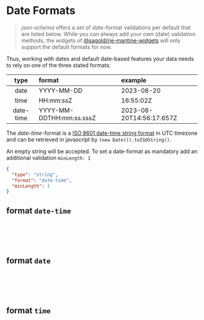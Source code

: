 
<Meta title="DateFormats" />

# Date Formats

> _json-schema_ offers a set of _date_-format validations per default that are listed below. While you can always add your own (date) validation methods, the widgets of [@sagold/rje-mantine-widgets](?path=/docs/packages-rje-mantine-widgets-overview--docs) will only support the default formats for now.

Thus, working with dates and default date-based features your data needs to rely on one of the three stated formats:

|   type    | format                   | example                  |
| :-------: | :----------------------- | :----------------------- |
|   date    | YYYY-MM-DD               | 2023-08-20               |
|   time    | HH:mm:ssZ                | 16:55:02Z                |
| date-time | YYYY-MM-DDTHH:mm:ss.sssZ | 2023-08-20T14:56:17.657Z |

The _date-time_-format is a [ISO 8601 date-time string format](https://developer.mozilla.org/en-US/docs/Web/JavaScript/Reference/Global_Objects/Date/toISOString) in UTC timezone and can be retrieved in javascript by `(new Date()).toISOString()`.

An empty string will be accepted. To set a date-format as mandatory add an additional validation `minLength: 1`

```json
{
  "type": "string",
  "format": "date-time",
  "minLength": 1
}
```

<Canvas className="inline" of={DateWidgetStories.FormatDateTimeRequired} />

## format `date-time`

```json
{
  "type": "string",
  "format": "date-time"
}
```

<Canvas className="inline" of={DateWidgetStories.FormatDateTime} />

## format `date`

```json
{
  "type": "string",
  "format": "date"
}
```

<Canvas className="inline" of={DateWidgetStories.FormatDate} />

## format `time`

```json
{
  "type": "string",
  "format": "time"
}
```

<Canvas className="inline" of={DateWidgetStories.FormatTime} />
